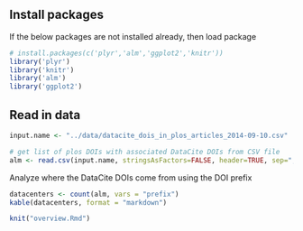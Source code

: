 ## Install packages 

If the below packages are not installed already, then load package

```r
# install.packages(c('plyr','alm','ggplot2','knitr'))
library('plyr')
library('knitr')
library('alm')
library('ggplot2')
```

## Read in data

```r
input.name <- "../data/datacite_dois_in_plos_articles_2014-09-10.csv"

# get list of plos DOIs with associated DataCite DOIs from CSV file
alm <- read.csv(input.name, stringsAsFactors=FALSE, header=TRUE, sep=",")
```

Analyze where the DataCite DOIs come from using the DOI prefix
```r
datacenters <- count(alm, vars = "prefix")
kable(datacenters, format = "markdown")
```

```r
knit("overview.Rmd")
```


